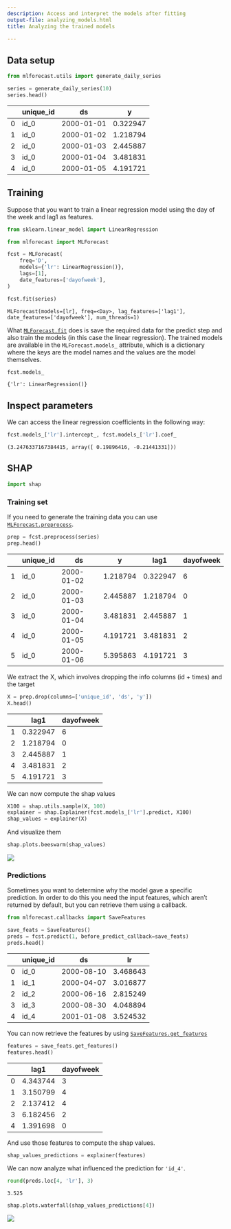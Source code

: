 ```yaml
---
description: Access and interpret the models after fitting
output-file: analyzing_models.html
title: Analyzing the trained models

---
```


## Data setup

```python
from mlforecast.utils import generate_daily_series
```


```python
series = generate_daily_series(10)
series.head()
```

|     | unique_id | ds         | y        |
|-----|-----------|------------|----------|
| 0   | id_0      | 2000-01-01 | 0.322947 |
| 1   | id_0      | 2000-01-02 | 1.218794 |
| 2   | id_0      | 2000-01-03 | 2.445887 |
| 3   | id_0      | 2000-01-04 | 3.481831 |
| 4   | id_0      | 2000-01-05 | 4.191721 |

## Training

Suppose that you want to train a linear regression model using the day
of the week and lag1 as features.

```python
from sklearn.linear_model import LinearRegression

from mlforecast import MLForecast
```


```python
fcst = MLForecast(
    freq='D',
    models={'lr': LinearRegression()},
    lags=[1],
    date_features=['dayofweek'],
)
```


```python
fcst.fit(series)
```

``` text
MLForecast(models=[lr], freq=<Day>, lag_features=['lag1'], date_features=['dayofweek'], num_threads=1)
```

What
[`MLForecast.fit`](https://Nixtla.github.io/forecast.html#mlforecast.fit)
does is save the required data for the predict step and also train the
models (in this case the linear regression). The trained models are
available in the `MLForecast.models_` attribute, which is a dictionary
where the keys are the model names and the values are the model
themselves.

```python
fcst.models_
```

``` text
{'lr': LinearRegression()}
```

## Inspect parameters

We can access the linear regression coefficients in the following way:

```python
fcst.models_['lr'].intercept_, fcst.models_['lr'].coef_
```

``` text
(3.2476337167384415, array([ 0.19896416, -0.21441331]))
```

## SHAP

```python
import shap
```

### Training set

If you need to generate the training data you can use
[`MLForecast.preprocess`](https://Nixtla.github.io/forecast.html#mlforecast.preprocess).

```python
prep = fcst.preprocess(series)
prep.head()
```

|     | unique_id | ds         | y        | lag1     | dayofweek |
|-----|-----------|------------|----------|----------|-----------|
| 1   | id_0      | 2000-01-02 | 1.218794 | 0.322947 | 6         |
| 2   | id_0      | 2000-01-03 | 2.445887 | 1.218794 | 0         |
| 3   | id_0      | 2000-01-04 | 3.481831 | 2.445887 | 1         |
| 4   | id_0      | 2000-01-05 | 4.191721 | 3.481831 | 2         |
| 5   | id_0      | 2000-01-06 | 5.395863 | 4.191721 | 3         |

We extract the X, which involves dropping the info columns (id + times)
and the target

```python
X = prep.drop(columns=['unique_id', 'ds', 'y'])
X.head()
```

|     | lag1     | dayofweek |
|-----|----------|-----------|
| 1   | 0.322947 | 6         |
| 2   | 1.218794 | 0         |
| 3   | 2.445887 | 1         |
| 4   | 3.481831 | 2         |
| 5   | 4.191721 | 3         |

We can now compute the shap values

```python
X100 = shap.utils.sample(X, 100)
explainer = shap.Explainer(fcst.models_['lr'].predict, X100)
shap_values = explainer(X)
```

And visualize them

```python
shap.plots.beeswarm(shap_values)
```

![](/docs/how-to-guides/analyzing_models_files/figure-markdown_strict/cell-13-output-1.png)

### Predictions

Sometimes you want to determine why the model gave a specific
prediction. In order to do this you need the input features, which
aren’t returned by default, but you can retrieve them using a callback.

```python
from mlforecast.callbacks import SaveFeatures
```


```python
save_feats = SaveFeatures()
preds = fcst.predict(1, before_predict_callback=save_feats)
preds.head()
```

|     | unique_id | ds         | lr       |
|-----|-----------|------------|----------|
| 0   | id_0      | 2000-08-10 | 3.468643 |
| 1   | id_1      | 2000-04-07 | 3.016877 |
| 2   | id_2      | 2000-06-16 | 2.815249 |
| 3   | id_3      | 2000-08-30 | 4.048894 |
| 4   | id_4      | 2001-01-08 | 3.524532 |

You can now retrieve the features by using
[`SaveFeatures.get_features`](https://Nixtla.github.io/callbacks.html#savefeatures.get_features)

```python
features = save_feats.get_features()
features.head()
```

|     | lag1     | dayofweek |
|-----|----------|-----------|
| 0   | 4.343744 | 3         |
| 1   | 3.150799 | 4         |
| 2   | 2.137412 | 4         |
| 3   | 6.182456 | 2         |
| 4   | 1.391698 | 0         |

And use those features to compute the shap values.

```python
shap_values_predictions = explainer(features)
```

We can now analyze what influenced the prediction for `'id_4'`.

```python
round(preds.loc[4, 'lr'], 3)
```

``` text
3.525
```

```python
shap.plots.waterfall(shap_values_predictions[4])
```

![](/docs/how-to-guides/analyzing_models_files/figure-markdown_strict/cell-19-output-1.png)

